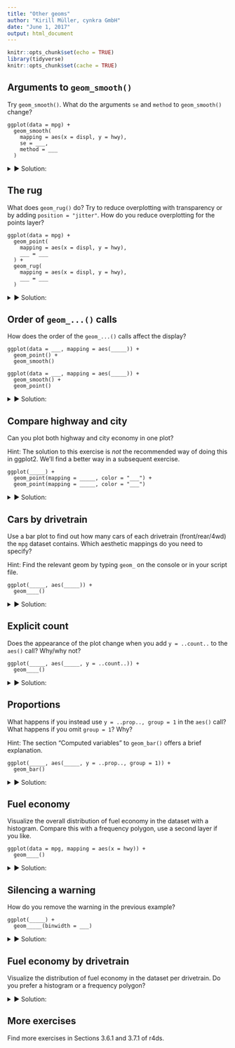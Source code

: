```yaml
---
title: "Other geoms"
author: "Kirill Müller, cynkra GmbH"
date: "June 1, 2017"
output: html_document
---
```


```r
knitr::opts_chunk$set(echo = TRUE)
library(tidyverse)
knitr::opts_chunk$set(cache = TRUE)
```

## Arguments to `geom_smooth()`

Try `geom_smooth()`. What do the arguments `se` and `method` to `geom_smooth()` change?

```    
ggplot(data = mpg) +
  geom_smooth(
    mapping = aes(x = displ, y = hwy),
    se = ___,
    method = ___
  )
```

<details>
<summary>&#x25BA; Solution:</summary>
`method` uses a different model to fit the data:

```r
ggplot(data = mpg) +
  geom_point(mapping = aes(x = displ, y = hwy)) +
  geom_smooth(mapping = aes(x = displ, y = hwy), method = "lm")
```

`se = FALSE` turns off the confidence band:

```r
ggplot(data = mpg) +
  geom_point(mapping = aes(x = displ, y = hwy)) +
  geom_smooth(mapping = aes(x = displ, y = hwy), se = FALSE)
```
</details>

## The rug

What does `geom_rug()` do? Try to reduce overplotting with transparency or by adding `position = "jitter"`. How do you reduce overplotting for the points layer?

```    
ggplot(data = mpg) +
  geom_point(
    mapping = aes(x = displ, y = hwy),
    ___ = ___
  ) +
  geom_rug(
    mapping = aes(x = displ, y = hwy),
    ___ = ___
  )
```

<details>
<summary>&#x25BA; Solution:</summary>
Plots marginal distributions of the data close to the axes.

```r
ggplot(data = mpg) +
  geom_point(mapping = aes(x = displ, y = hwy)) +
  geom_rug(mapping = aes(x = displ, y = hwy))
```

To reduce overplotting, the "alpha" aesthetic can be set independently for each geom to a constant value:

```r
ggplot(data = mpg) +
  geom_point(
    mapping = aes(x = displ, y = hwy),
    alpha = 0.3
  ) +
  geom_rug(
    mapping = aes(x = displ, y = hwy)
  )
```

```r
ggplot(data = mpg) +
  geom_point(
    mapping = aes(x = displ, y = hwy)
  ) +
  geom_rug(
    mapping = aes(x = displ, y = hwy),
    alpha = 0.3
  )
```
</details>

## Order of `geom_...()` calls

How does the order of the `geom_...()` calls affect the display?

```
ggplot(data = ___, mapping = aes(_____)) +
  geom_point() +
  geom_smooth()
```
    
```
ggplot(data = ___, mapping = aes(_____)) +
  geom_smooth() +
  geom_point()
```

<details>
<summary>&#x25BA; Solution:</summary>
The geoms are painted in order of appearance:

```r
ggplot(data = mpg) +
  geom_point(mapping = aes(x = displ, y = hwy)) +
  geom_smooth(mapping = aes(x = displ, y = hwy))
```

```r
ggplot(data = mpg) +
  geom_smooth(mapping = aes(x = displ, y = hwy)) +
  geom_point(mapping = aes(x = displ, y = hwy))
```
</details>

## Compare highway and city

Can you plot both highway and city economy in one plot?

Hint: The solution to this exercise is *not* the recommended way of doing this in ggplot2.  We'll find a better way in a subsequent exercise.

```
ggplot(_____) +
  geom_point(mapping = _____, color = "___") +
  geom_point(mapping = _____, color = "___")
```

<details>
<summary>&#x25BA; Solution:</summary>
We *could* add two layers, each with a different color. But this still doesn't give us a legend.

```r
ggplot(data = mpg) +
  geom_point(mapping = aes(x = displ, y = hwy), color = "red") +
  geom_point(mapping = aes(x = displ, y = cty), color = "blue")
```

We need better data transformation tools to reformat the data for plotting it in a more natural way.
</details>

## Cars by drivetrain

Use a bar plot to find out how many cars of each drivetrain (front/rear/4wd) the `mpg` dataset contains. Which aesthetic mappings do you need to specify? 

Hint: Find the relevant geom by typing `geom_` on the console or in your script file.

```    
ggplot(_____, aes(_____)) +
  geom____()
```

<details>
<summary>&#x25BA; Solution:</summary>
I tried `geom_histogram()` and `geom_col()`, neither worked. The histogram is for continuous data only, for `geom_col()` I'd need to supply actual counts which I don't have. The `geom_bar()` function computes the counts for me by applying the `"count"` statistical transformation to my data before plotting.

We need only the "x" aesthetic, "y" is computed automatically. `drv` is the relevant variable.

```r
ggplot(mpg) +
  geom_bar(aes(x = drv))
```
</details>

## Explicit count

Does the appearance of the plot change when you add `y = ..count..` to the `aes()` call? Why/why not?

```    
ggplot(_____, aes(_____, y = ..count..)) +
  geom____()
```

<details>
<summary>&#x25BA; Solution:</summary>
The output is the same:

```r
ggplot(data = mpg) +
  geom_bar(mapping = aes(x = drv, y = ..count..))
```

By default, `geom_bar()` plots the computed "count" aesthetic, which is by convention written with two surrounding dots.
</details>


## Proportions

What happens if you instead use `y = ..prop.., group = 1` in the `aes()` call? What happens if you omit `group = 1`? Why?

Hint: The section "Computed variables" to `geom_bar()` offers a brief explanation.

```
ggplot(_____, aes(_____, y = ..prop.., group = 1)) +
  geom_bar()
```

<details>
<summary>&#x25BA; Solution:</summary>
Plotting overall proportions changes the y scale:

```r
ggplot(data = mpg) +
  geom_bar(mapping = aes(x = drv, y = ..prop.., group = 1))
```

Omitting `group` will plot proportions per drivetrain in each column, which are 1 by default:

```r
ggplot(data = mpg) +
  geom_bar(mapping = aes(x = drv, y = ..prop..))
```
</details>

## Fuel economy

Visualize the overall distribution of fuel economy in the dataset with a histogram.
Compare this with a frequency polygon, use a second layer if you like.

```
ggplot(data = mpg, mapping = aes(x = hwy)) +
  geom____()
```

<details>
<summary>&#x25BA; Solution:</summary>
We use a histogram of `hwy`, again only the "x" aesthetic needs to be supplied:

```r
ggplot(data = mpg) +
  geom_histogram(mapping = aes(x = hwy))
```

The frequency polygon is very similar. We tweak aesthetics manually in order to be able to distinguish between both layers.

```r
ggplot(data = mpg) +
  geom_histogram(
    mapping = aes(x = hwy),
    fill = NA,
    color = "blue",
    binwidth = 1
  ) +
  geom_freqpoly(
    mapping = aes(x = hwy),
    binwidth = 1,
    size = 2
  )
```
</details>

## Silencing a warning

How do you remove the warning in the previous example?
    
```
ggplot(_____) +
  geom_____(binwidth = ___)
```

<details>
<summary>&#x25BA; Solution:</summary>
The bin width should be set explicitly to avoid the warning:

```r
ggplot(data = mpg) +
  geom_histogram(
    mapping = aes(x = hwy),
    binwidth = 1
  )
```
</details>

## Fuel economy by drivetrain

Visualize the distribution of fuel economy in the dataset per drivetrain.
Do you prefer a histogram or a frequency polygon?

<details>
<summary>&#x25BA; Solution:</summary>
We can set the "fill" aesthetic:

```r
ggplot(data = mpg) +
  geom_histogram(
    mapping = aes(x = hwy, fill = drv),
    binwidth = 1
  )
```

However, the bars are stacked, and difficult to compare to each other:

```r
ggplot(data = mpg) +
  geom_histogram(
    mapping = aes(x = hwy, color = drv),
    fill = NA,
    binwidth = 1
  )
```

The frequency polygon offers a much clearer display of the same data:

```r
ggplot(data = mpg) +
  geom_freqpoly(
    mapping = aes(x = hwy, color = drv),
    binwidth = 1
  )
```

### A history of failed attempts

Can I just copy and adapt the code from the last solution?

```r
ggplot(mpg, aes(hwy, color = drv)) +
  geom_histogram(fill = NA, color = "black", size = 0.2, binwidth = 2) +
  geom_freqpoly(color = "red", binwidth = 2)
```

Nope. Something's wrong here. Maybe if I follow the template?

```r
ggplot(mpg) +
  geom_histogram(
    aes(hwy, color = drv),
    binwidth = 2,
    fill = NA,
    color = "black",
    size = 0.2
  )
```

I can't use color both as variable and manual aesthetic, ggplot2 silently uses the manual assignment! Need to be careful with assigning aesthetics.

```r
ggplot(mpg) +
  geom_histogram(
    aes(hwy, color = drv, group = drv),
    binwidth = 2,
    size = 0.2,
    fill = NA
  ) +
  geom_freqpoly(
    aes(hwy, color = drv, group = drv),
    binwidth = 2
  )
```

```r
ggplot(mpg) +
  geom_histogram(
    aes(hwy, color = drv),
    binwidth = 2,
    size = 0.2,
    fill = NA
  )
```

```r
ggplot(mpg) +
  geom_freqpoly(
    aes(hwy, color = drv),
    binwidth = 2
  )
```
</details>

## More exercises

Find more exercises in Sections 3.6.1 and 3.7.1 of r4ds.
